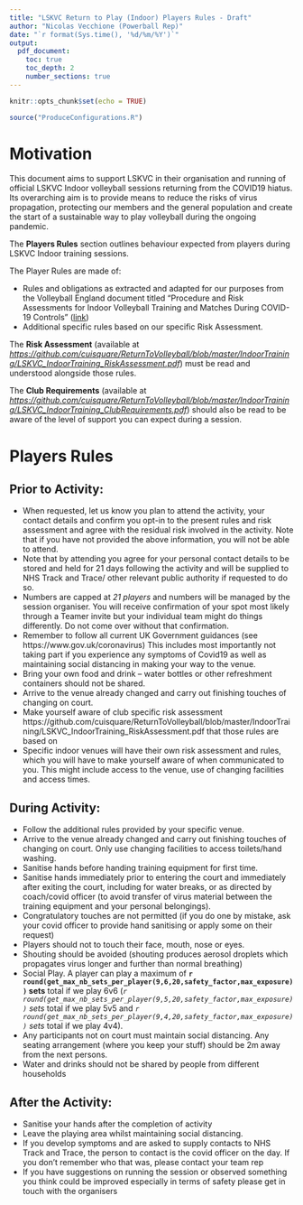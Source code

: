 ```yaml
---
title: "LSKVC Return to Play (Indoor) Players Rules - Draft"
author: "Nicolas Vecchione (Powerball Rep)"
date: "`r format(Sys.time(), '%d/%m/%Y')`"
output: 
  pdf_document:
    toc: true
    toc_depth: 2
    number_sections: true
---
```


```r
knitr::opts_chunk$set(echo = TRUE)
```
```r
source("ProduceConfigurations.R")
```

# Motivation {-}

This document aims to support LSKVC in their organisation and running of official LSKVC Indoor volleyball sessions returning from the COVID19 hiatus. Its overarching aim is to provide means to reduce the risks of virus propagation, protecting our members and the general population and create the start of a sustainable way to play volleyball during the ongoing pandemic. 

The **Players Rules** section outlines behaviour expected from players during LSKVC Indoor training sessions. 

The  Player Rules are made of:

* Rules and obligations as extracted and adapted for our purposes from the Volleyball England document titled "Procedure and Risk Assessments for Indoor Volleyball Training and Matches
During COVID- 19 Controls" ([link](https://media.volleyballengland.org/docs/Return%20to%20play%20indoor%20volleyball%20-%20risk%20assessment.pdf))
* Additional specific rules based on our specific Risk Assessment.

The **Risk Assessment** (available at  *[https://github.com/cuisquare/ReturnToVolleyball/blob/master/IndoorTraining/LSKVC_IndoorTraining_RiskAssessment.pdf](https://github.com/cuisquare/ReturnToVolleyball/blob/master/IndoorTraining/LSKVC_IndoorTraining_RiskAssessment.pdf)*) must be read and understood alongside those rules. 

The **Club Requirements** (available at  *[https://github.com/cuisquare/ReturnToVolleyball/blob/master/IndoorTraining/LSKVC_IndoorTraining_ClubRequirements.pdf](https://github.com/cuisquare/ReturnToVolleyball/blob/master/IndoorTraining/LSKVC_IndoorTraining_ClubRequirements.pdf)*) should also be read to be aware of the level of support you can expect during a session.

\newpage
# Players Rules

## Prior to Activity:
* When requested, let us know you plan to attend the activity, your contact details and confirm you opt-in to the present rules and risk assessment and agree with the residual risk involved in the activity. Note that if you have not provided the above information, you will not be able to attend. 
* Note that by attending you agree for your personal contact details to be stored and held for 21 days following the activity and will be supplied to NHS Track and Trace/ other relevant public authority if requested to do so.
* Numbers are capped at *21 players* and numbers will be managed by the session organiser. You will receive confirmation of your spot most likely through a Teamer invite but your individual team might do things differently. Do not come over without that confirmation.
* Remember to follow all current UK Government guidances (see https://www.gov.uk/coronavirus) This includes most importantly not taking part if you experience any symptoms of Covid19 as well as maintaining social distancing in making your way to the venue.
* Bring your own food and drink – water bottles or other refreshment containers should not be shared. 
* Arrive to the venue already changed and carry out finishing touches of changing on court.
* Make yourself aware of club specific risk assessment https://github.com/cuisquare/ReturnToVolleyball/blob/master/IndoorTraining/LSKVC_IndoorTraining_RiskAssessment.pdf that those rules are based on
* Specific indoor venues will have their own risk assessment and rules, which you will have to make yourself aware of when communicated to you. This might include access to the venue, use of changing facilities and access times.

## During Activity:
* Follow the additional rules provided by your specific venue.
* Arrive to the venue already changed and carry out finishing touches of changing on court. Only use changing facilities to access toilets/hand washing. 
* Sanitise hands before handing training equipment for first time.
* Sanitise hands immediately prior to entering the court and immediately after exiting the court, including for water breaks, or as directed by coach/covid officer (to avoid transfer of virus material between the training equipment and your personal belongings).
* Congratulatory touches are not permitted (if you do one by mistake, ask your covid officer to provide hand sanitising or apply some on their request)
* Players should not to touch their face, mouth, nose or eyes. 
* Shouting should be avoided (shouting produces aerosol droplets which propagates virus longer and further than normal breathing)
* Social Play. A player can play a maximum of **`r round(get_max_nb_sets_per_player(9,6,20,safety_factor,max_exposure))` sets** total if we play 6v6 (*`r round(get_max_nb_sets_per_player(9,5,20,safety_factor,max_exposure))` sets* total if we play 5v5 and *`r round(get_max_nb_sets_per_player(9,4,20,safety_factor,max_exposure))` sets* total if we play 4v4).
* Any participants not on court must maintain social distancing. Any seating arrangement (where you keep your stuff) should be 2m away from the next persons. 
* Water and drinks should not be shared by people from different households

## After the Activity:
* Sanitise your hands after the completion of activity
* Leave the playing area whilst maintaining social distancing.
* If you develop symptoms and are asked to supply contacts to NHS Track and Trace, the person to contact is the covid officer on the day. If you don't remember who that was, please contact your team rep
* If you have suggestions on running the session or observed something you think could be improved especially in terms of safety please get in touch with the organisers
